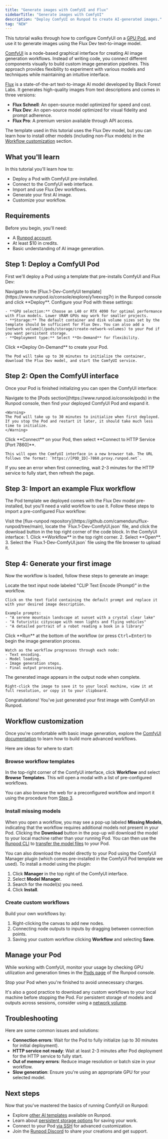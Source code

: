 ```yaml
---
title: "Generate images with ComfyUI and Flux"
sidebarTitle: "Generate images with ComfyUI"
description: "Deploy ComfyUI on Runpod to create AI-generated images."
tag: "NEW"
---
```


This tutorial walks through how to configure ComfyUI on a [GPU Pod](/pods/overview), and use it to generate images using the Flux Dev text-to-image model.

[ComfyUI](https://www.comfy.org/) is a node-based graphical interface for creating AI image generation workflows. Instead of writing code, you connect different components visually to build custom image generation pipelines. This approach provides flexibility to experiment with various models and techniques while maintaining an intuitive interface.

[Flux](https://huggingface.co/black-forest-labs/FLUX.1-dev) is a state-of-the-art text-to-image AI model developed by Black Forest Labs. It generates high-quality images from text descriptions and comes in three versions:

- **Flux Schnell**: An open-source model optimized for speed and cost.
- **Flux Dev**: An open-source model optimized for visual fidelity and prompt adherence.
- **Flux Pro**: A premium version available through API access.

The template used in this tutorial uses the Flux Dev model, but you can learn how to install other models (including non-Flux models) in the [Workflow customization](#install-missing-models) section.

## What you'll learn

In this tutorial you'll learn how to:

- Deploy a Pod with ComfyUI pre-installed.
- Connect to the ComfyUI web interface.
- Import and use Flux Dev workflows.
- Generate your first AI image.
- Customize your workflow.

## Requirements

Before you begin, you'll need:

- A [Runpod account](/get-started/manage-accounts).
- At least $10 in credits.
- Basic understanding of AI image generation.

## Step 1: Deploy a ComfyUI Pod

First we'll deploy a Pod using a template that pre-installs ComfyUI and Flux Dev:

<Steps>
  <Step title="Deploy a Pod from the ComfyUI template">
    Navigate to the [Flux.1-Dev-ComfyUI template](https://www.runpod.io/console/explore/y1vexvzg7r) in the Runpod console and click **Deploy**.
  </Step>

  <Step title="Configure your Pod">
    Configure your Pod with these settings:
    
    - **GPU selection:** Choose an L40 or RTX 4090 for optimal performance with Flux models. Lower VRAM GPUs may work for smaller projects.
    - **Storage:** The default container and disk volume sizes set by the template should be sufficient for Flux Dev. You can also add a [network volume](/pods/storage/create-network-volumes) to your Pod if you want persistent storage.
    - **Deployment type:** Select **On-Demand** for flexibility.
  </Step>

  <Step title="Deploy and wait">
    Click **Deploy On-Demand** to create your Pod.
    
    The Pod will take up to 30 minutes to initialize the container, download the Flux Dev model, and start the ComfyUI service.
  </Step>
</Steps>

## Step 2: Open the ComfyUI interface

Once your Pod is finished initializing you can open the ComfyUI interface:

<Steps>
  <Step title="Open your Pod in the console">
    Navigate to the [Pods section](https://www.runpod.io/console/pods) in the Runpod console, then find your deployed ComfyUI Pod and expand it.

    <Warning>
    The Pod will take up to 30 minutes to initialize when first deployed. If you stop the Pod and restart it later, it should take much less time to initialize.
    </Warning>
  </Step>

  <Step title="Start the ComfyUI service">
    Click **Connect** on your Pod, then select **Connect to HTTP Service [Port 7860]**.

    This will open the ComfyUI interface in a new browser tab. The URL follows the format: `https://[POD_ID]-7860.proxy.runpod.net`.

  <Note>
  If you see an error when first connecting, wait 2-3 minutes for the HTTP service to fully start, then refresh the page.
  </Note>

  </Step>

</Steps>



## Step 3: Import an example Flux workflow

 The Pod template we deployed comes with the Flux Dev model pre-installed, but you'll need a valid workflow to use it. Follow these steps to import a pre-configured Flux workflow:

<Steps>
  <Step title="Download the workflow file">
    Visit the [flux-runpod repository](https://github.com/camenduru/flux-runpod/tree/main), locate the `Flux.1-Dev-ComfyUI.json` file, and click the download button in the top right corner of the code block.
  </Step>

  <Step title="Import into ComfyUI">
    In the ComfyUI interface:
    1. Click **Workflow** in the top right corner.
    2. Select **Open**.
    3. Select the `Flux.1-Dev-ComfyUI.json` file using the file browser to upload it.
  </Step>
</Steps>

## Step 4: Generate your first image

Now the workflow is loaded, follow these steps to generate an image:

<Steps>
  <Step title="Customize your prompt">
    Locate the text input node labeled "CLIP Text Encode (Prompt)" in the workflow. 
    
    Click on the text field containing the default prompt and replace it with your desired image description.
    
    Example prompts:
    - "A serene mountain landscape at sunset with a crystal clear lake"
    - "A futuristic cityscape with neon lights and flying vehicles"
    - "A detailed portrait of a robot reading a book in a library"
  </Step>

  <Step title="Start generation">
    Click **Run** at the bottom of the workflow (or press <kbd>Ctrl</kbd>+<kbd>Enter</kbd>) to begin the image generation process.
    
    Watch as the workflow progresses through each node:
    - Text encoding.
    - Model loading.
    - Image generation steps.
    - Final output processing.
  </Step>

  <Step title="View your result">
    The generated image appears in the output node when complete. 
    
    Right-click the image to save it to your local machine, view it at full resolution, or copy it to your clipboard.
  </Step>
</Steps>

Congratulations! You've just generated your first image with ComfyUI on Runpod.

## Workflow customization

Once you're comfortable with basic image generation, explore the [ComfyUI documentation](https://docs.comfy.org/) to learn how to build more advanced workflows.

Here are ideas for where to start:

### Browse workflow templates

In the top-right corner of the ComfyUI interface, click **Workflow** and select **Browse Templates**. This will open a modal with a list of pre-configured workflows.

You can also browse the web for a preconfigured workflow and import it using the procedure from [Step 3](#step-3-import-a-flux-workflow).

### Install missing models

When you open a workflow, you may see a pop-up labeled **Missing Models**, indicating that the workflow requires additional models not present in your Pod. Clicking the **Download** button in the pop-up will download the model to your local machine rather than your running Pod. You can then use the [Runpod CLI](/runpodctl/overview) to [transfer the model files](/runpodctl/transfer-files) to your Pod.

You can also download the model directly to your Pod using the ComfyUI Manager plugin (which comes pre-installed in the ComfyUI Pod template we used). To install a model using the plugin: 

1. Click **Manager** in the top right of the ComfyUI interface.
2. Select **Model Manager**.
3. Search for the model(s) you need.
4. Click **Install**.

### Create custom workflows

Build your own workflows by:

1. Right-clicking the canvas to add new nodes.
2. Connecting node outputs to inputs by dragging between connection points.
3. Saving your custom workflow clicking **Workflow** and selecting **Save**.

## Manage your Pod

While working with ComfyUI, monitor your usage by checking GPU utilization and generation times in the [Pods page](https://console.runpod.io/pods) of the Runpod console.

Stop your Pod when you're finished to avoid unnecessary charges.

It's also a good practice to download any custom workflows to your local machine before stopping the Pod. For persistent storage of models and outputs across sessions, consider using a [network volume](/pods/storage/create-network-volumes).

## Troubleshooting

Here are some common issues and solutions:

- **Connection errors**: Wait for the Pod to fully initialize (up to 30 minutes for initial deployment).
- **HTTP service not ready**: Wait at least 2-3 minutes after Pod deployment for the HTTP service to fully start.
- **Out of memory errors**: Reduce image resolution or batch size in your workflow.
- **Slow generation**: Ensure you're using an appropriate GPU for your selected model.

## Next steps

Now that you've mastered the basics of running ComfyUI on Runpod:

- Explore [other AI templates](/pods/templates/overview) available on Runpod.
- Learn about [persistent storage options](/pods/storage/types) for saving your work.
- Connect to your Pod [via SSH](/pods/configuration/use-ssh) for advanced customization.
- Join the [Runpod Discord](https://discord.gg/runpod) to share your creations and get support.